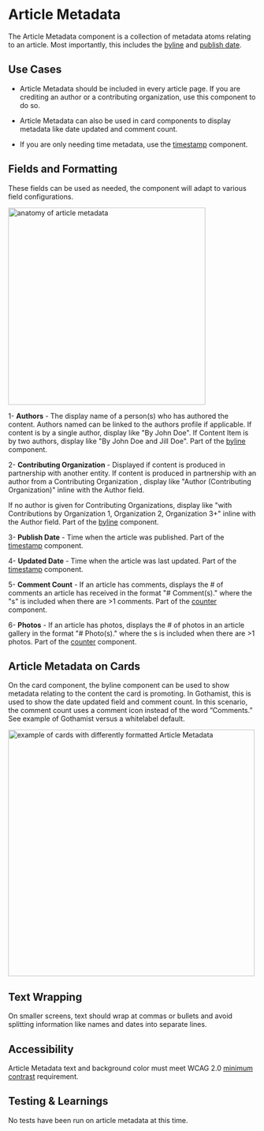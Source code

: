 

<Meta title="Components/Molecules/Article Metadata" />


# Article Metadata


The Article Metadata component is a collection of metadata atoms relating to an article. Most importantly, this includes the [byline](https://nypr-design-system.nypr.digital/latest/index.html?path=/docs/components-atoms-byline--page) and [publish date](https://nypr-design-system.nypr.digital/latest/index.html?path=/docs/components-molecules-timestamps--page).

## Use Cases

-  Article Metadata should be included in every article page. If you are crediting an author or a contributing organization, use this component to do so.

-  Article Metadata can also be used in card components to display metadata like date updated and comment count.

-  If you are only needing time metadata, use the [timestamp](https://nypr-design-system.nypr.digital/latest/index.html?path=/docs/components-molecules-timestamps--page) component.


## Fields and Formatting

These fields can be used as needed, the component will adapt to various field configurations.

<img alt="anatomy of article metadata" src="/images/Molecules-ArticleMetadata-Anatomy.png" width="400"/>

  <br/>


1- **Authors** - The display name of a person(s) who has authored the content. Authors named can be linked to the authors profile if applicable. If content is by a single  author, display like "By John Doe". If Content Item is by two  authors, display like "By John Doe and Jill Doe".  Part of the [byline](https://nypr-design-system.nypr.digital/latest/index.html?path=/docs/components-atoms-byline--page) component.

2- **Contributing Organization** - Displayed if content is produced in partnership with another entity. If content is produced in partnership with an author from a Contributing Organization , display like "Author (Contributing Organization)" inline with the Author field.

If no author is given for Contributing Organizations, display like "with Contributions by Organization 1, Organization 2, Organization 3+" inline with the Author field. Part of the [byline](https://nypr-design-system.nypr.digital/latest/index.html?path=/docs/components-atoms-byline--page) component.


3- **Publish Date** - Time when the article was published. Part of the [timestamp](https://nypr-design-system.nypr.digital/latest/index.html?path=/docs/components-molecules-timestamps--page) component.


4- **Updated Date** - Time when the article was last updated. Part of the [timestamp](https://nypr-design-system.nypr.digital/latest/index.html?path=/docs/components-molecules-timestamps--page) component.


5- **Comment Count** - If an article has comments, displays the # of comments an article has received in the format "# Comment(s)." where the "s" is included when there are >1 comments. Part of the [counter](https://nypr-design-system.nypr.digital/latest/index.html?path=/docs/components-atoms-counter--page) component.



6- **Photos** - If an article has photos, displays the # of photos in an article gallery in the format "# Photo(s)." where the s is included when there are >1 photos. Part of the [counter](https://nypr-design-system.nypr.digital/latest/index.html?path=/docs/components-atoms-counter--page) component.




## Article Metadata on Cards

On the card component, the byline component can be used to show metadata relating to the content the card is promoting. In Gothamist, this is used to show the date updated field and comment count. In this scenario, the comment count uses a comment icon instead of the word “Comments.” See example of Gothamist versus a whitelabel default.

<img alt="example of cards with differently formatted Article Metadata" src="/images/Molecules-Bylines-Cards.png" width="500" />

## Text Wrapping

On smaller screens, text should wrap at commas or bullets and avoid splitting information like names and dates into separate lines.

## Accessibility

Article Metadata text and background color must meet WCAG 2.0 [minimum contrast](https://www.w3.org/WAI/WCAG21/Understanding/contrast-minimum.html) requirement.

## Testing & Learnings

No tests have been run on article metadata at this time.

